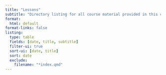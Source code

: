 ```yaml
---
title: "Lessons"
subtitle: "Directory listing for all course material provided in this course."
format:
  html: default
format-links: false
listing: 
  type: table
  fields: [date, title, subtitle]
  filter-ui: true
  sort-ui: [date, title]
  sort: date
  exclude:
    filename: "*index.qmd"
---
```


